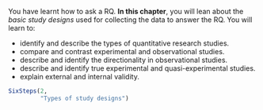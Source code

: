 ::: {.objectivesBox .objectives data-latex="{iconmonstr-target-4-240.png}"}
You have learnt how to ask a RQ.
**In this chapter**, you will lean about the *basic study designs* used for collecting the data to answer the RQ.
You will learn to:

* identify and describe the types of quantitative research studies.
* compare and contrast experimental and observational studies.
* describe and identify the directionality in observational studies.
* describe and identify true experimental and quasi-experimental studies.
* explain external and internal validity.
:::


```r
SixSteps(2, 
         "Types of study designs")
```